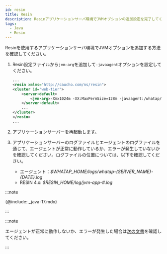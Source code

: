 ```yaml
---
id: resin
title: Resin
description: Resinアプリケーションサーバ環境でJVMオプションの追加設定を完了してください。
tags:
  - Java
  - Resin
---
```



Resinを使用するアプリケーションサーバ環境でJVMオプションを追加する方法を確認してください。 

1.  Resin設定ファイルから`jvm-arg`を追加して`-javaagent`オプションを設定してください。

    ```xml title='Resin 4.x: $RESIN_HOME/conf/resin.properties'
    ...
    <resin xmlns="http://caucho.com/ns/resin">
    <cluster id="web-tier">
        <server-default>
            <jvm-arg>-Xmx1024m -XX:MaxPermSize=128m -javaagent:/whatap/whatap.agent-X.Y.Z.jar</jvm-arg>
        </server-default>
        ...
    </cluster>
    </resin>
    ...
    ```

2.  アプリケーションサーバーを再起動します。

3.  アプリケーションサーバーのログファイルとエージェントのログファイルを通じて、エージェントが正常に動作しているか、エラーが発生していないかを確認してください。ログファイルの位置については、以下を確認してください。

    -   エージェント：_$WHATAP_HOME/logs/whatap-{SERVER_NAME}-{DATE}.log_
    -   RESIN 4.x: _$RESIN_HOME/log/jvm-app-#.log_

:::note

{@include: _java-17.mdx} 

:::

:::note

エージェントが正常に動作しないか、エラーが発生した場合は[次の文書](../install-check)を確認してください。

:::
